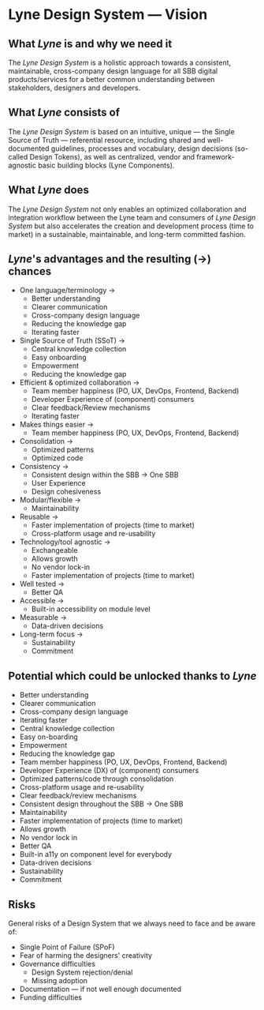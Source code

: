 
<Meta title="Introduction/Vision" />

# Lyne Design System — Vision

## What _Lyne_ is and why we need it

The _Lyne Design System_ is a holistic approach towards a consistent, maintainable, cross-company design language for all SBB digital products/services for a better common understanding between stakeholders, designers and developers.

## What _Lyne_ consists of

The _Lyne Design System_ is based on an intuitive, unique — the Single Source of Truth — referential resource, including shared and well-documented guidelines, processes and vocabulary, design decisions (so-called Design Tokens), as well as centralized, vendor and framework-agnostic basic building blocks (Lyne Components).

## What _Lyne_ does

The _Lyne Design System_ not only enables an optimized collaboration and integration workflow between the Lyne team and consumers of _Lyne Design System_ but also accelerates the creation and development process (time to market) in a sustainable, maintainable, and long-term committed fashion.

## _Lyne_'s advantages and the resulting (→) chances

- One language/terminology →
  - Better understanding
  - Clearer communication
  - Cross-company design language
  - Reducing the knowledge gap
  - Iterating faster
- Single Source of Truth (SSoT) →
  - Central knowledge collection
  - Easy onboarding
  - Empowerment
  - Reducing the knowledge gap
- Efficient & optimized collaboration →
  - Team member happiness (PO, UX, DevOps, Frontend, Backend)
  - Developer Experience of (component) consumers
  - Clear feedback/Review mechanisms
  - Iterating faster
- Makes things easier →
  - Team member happiness (PO, UX, DevOps, Frontend, Backend)
- Consolidation →
  - Optimized patterns
  - Optimized code
- Consistency →
  - Consistent design within the SBB → One SBB
  - User Experience
  - Design cohesiveness
- Modular/flexible →
  - Maintainability
- Reusable →
  - Faster implementation of projects (time to market)
  - Cross-platform usage and re-usability
- Technology/tool agnostic →
  - Exchangeable
  - Allows growth
  - No vendor lock-in
  - Faster implementation of projects (time to market)
- Well tested →
  - Better QA
- Accessible →
  - Built-in accessibility on module level
- Measurable →
  - Data-driven decisions
- Long-term focus →
  - Sustainability
  - Commitment

## Potential which could be unlocked thanks to _Lyne_

- Better understanding
- Clearer communication
- Cross-company design language
- Iterating faster
- Central knowledge collection
- Easy on-boarding
- Empowerment
- Reducing the knowledge gap
- Team member happiness (PO, UX, DevOps, Frontend, Backend)
- Developer Experience (DX) of (component) consumers
- Optimized patterns/code through consolidation
- Cross-platform usage and re-usability
- Clear feedback/review mechanisms
- Consistent design throughout the SBB → One SBB
- Maintainability
- Faster implementation of projects (time to market)
- Allows growth
- No vendor lock in
- Better QA
- Built-in a11y on component level for everybody
- Data-driven decisions
- Sustainability
- Commitment

## Risks

General risks of a Design System that we always need to face and be aware of:

- Single Point of Failure (SPoF)
- Fear of harming the designers' creativity
- Governance difficulties
  - Design System rejection/denial
  - Missing adoption
- Documentation — if not well enough documented
- Funding difficulties

